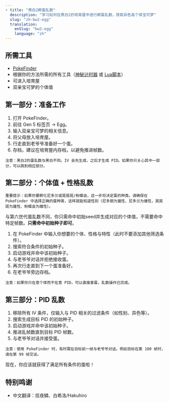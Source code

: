 ```yaml
---
- title: "黑白2孵蛋乱数"
  description: "学习如何在黑白2的培育屋中进行孵蛋乱数，获取异色高个体宝可梦"
  slug: "zh-bw2-egg"
  translation:
    enSlug: "bw2-egg"
    language: "zh"
---
```


## 所需工具

- [PokeFinder](/pokefinder)
- 根据你的方法所需的所有工具（[神秘计时器](/mystic-timer) 或 [Lua脚本](/desmume-setup)）
- 可进入培育屋
- 双亲宝可梦的个体值

## 第一部分：准备工作

1. 打开 PokeFinder。
2. 前往 Gen 5 标签页 -> Egg。
3. 输入双亲宝可梦的相关信息。
4. 将父母放入培育屋。
5. 行走直到老爷爷准备好一个蛋。
6. 存档，建议在培育屋内存档，以避免推进帧数。

```
注意：黑白2的蛋乱数与黑白不同。IV 会先生成，之后才生成 PID。如果你只关心其中一部分，可以跳到相应部分。
```

## 第二部分：个体值 + 性格乱数

```
重要提示：如果你要孵化尼多兰或晃晃斑/粉蝶虫，这一步将决定蛋的种类。请确保在 PokeFinder 中选择正确的蛋种类，这样就能知道性别（尼多朗为雄性、尼多兰为雌性，晃晃斑为雄性、粉蝶虫为雌性）。
```

与第六世代蛋乱数不同，你只需命中初始seed并生成对应的个体值，不需要命中特定帧数。**只需命中初始种子即可**。

1. 在 PokeFinder 中输入你想要的个体、性格与特性（此时不要添加其他筛选条件）。
2. 搜索符合条件的初始种子。
3. 启动游戏并命中该初始种子。
4. 与老爷爷对话并拒绝接收蛋。
5. 再次行走直到下一个蛋准备好。
6. 在老爷爷旁边存档。

```
注意：如果你只在意个体而不在意 PID，可以直接拿蛋，乱数操作已完成。
```

## 第三部分：PID 乱数

1. 移除所有 IV 条件，仅输入与 PID 相关的过滤条件（如性别、异色等）。
2. 搜索生成目标 PID 的初始种子。
3. 启动游戏并命中该初始种子。
4. 推进乱帧数直到目标 PID 帧数。
5. 与老爷爷对话并接受蛋。

```
注意：使用 PokeFinder 时，有时需在目标前一帧与老爷爷对话。例如目标在第 100 帧时，请在第 99 帧交谈。
```

现在，你应该就获得了满足所有条件的蛋啦！

## 特别鸣谢

- 中文翻译：炫夜鳞、白希洛/Hakuhiro
